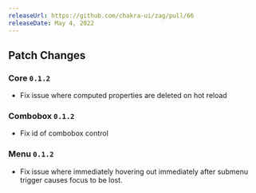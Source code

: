```yaml
---
releaseUrl: https://github.com/chakra-ui/zag/pull/66
releaseDate: May 4, 2022
---
```


## Patch Changes

### Core `0.1.2`

- Fix issue where computed properties are deleted on hot reload

### Combobox `0.1.2`

- Fix id of combobox control

### Menu `0.1.2`

- Fix issue where immediately hovering out immediately after submenu trigger causes focus to be lost.
